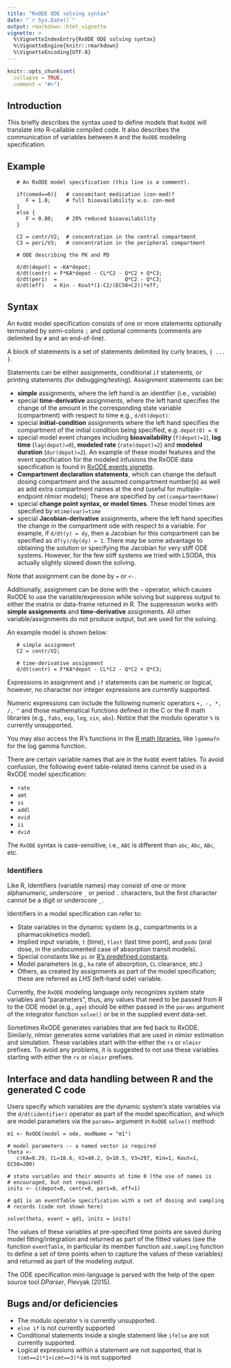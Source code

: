 ```yaml
---
title: "RxODE ODE solving syntax"
date: "`r Sys.Date()`"
output: rmarkdown::html_vignette
vignette: >
  %\VignetteIndexEntry{RxODE ODE solving syntax}
  %\VignetteEngine{knitr::rmarkdown}
  %\VignetteEncoding{UTF-8}
---
```



```r
knitr::opts_chunk$set(
  collapse = TRUE,
  comment = "#>")
```

## Introduction

This briefly describes the syntax used to define models 
that `RxODE` will translate into R-callable compiled code. It also
describes the communication of variables between `R` and the
`RxODE` modeling specification.

## Example

```
   # An RxODE model specification (this line is a comment).

   if(comed==0){   # concomitant medication (con-med)?
      F = 1.0;     # full bioavailability w.o. con-med
   } 
   else {
      F = 0.80;    # 20% reduced bioavailability
   }

   C2 = centr/V2;  # concentration in the central compartment
   C3 = peri/V3;   # concentration in the peripheral compartment

   # ODE describing the PK and PD

   d/dt(depot) = -KA*depot;
   d/dt(centr) = F*KA*depot - CL*C2 - Q*C2 + Q*C3;
   d/dt(peri)  =                      Q*C2 - Q*C3;
   d/dt(eff)   = Kin - Kout*(1-C2/(EC50+C2))*eff;
```

## Syntax

An `RxODE` model specification consists of one or more 
statements optionally terminated by semi-colons `;` and
optional comments (comments are delimited by `#` and an 
end-of-line). 

A block of statements is a set of statements delimited by
curly braces, `{ ... }`.

Statements can be either assignments, conditional `if` statements, or
printing statements (for debugging/testing). Assignment statements can
be:

- **simple** assignments, where the left hand is an identifier (i.e.,
  variable)
- special **time-derivative** assignments, where the left hand
  specifies the change of the amount in the corresponding state
  variable (compartment) with respect to time e.g., `d/dt(depot)`:
- special **initial-condition** assignments where the left hand
  specifies the compartment of the initial condition being specified,
  e.g. `depot(0) = 0`
- special model event changes including **bioavailability**
  (`f(depot)=1`), **lag time** (`lag(depot)=0`), **modeled rate**
  (`rate(depot)=2`) and **modeled duration** (`dur(depot)=2`). An
  example of these model features and the event specification for the
  modeled infusions the RxODE data specification is found in [RxODE
  events vignette](https://nlmixrdevelopment.github.io/RxODE/articles/RxODE-event-types.html).
- **Compartment declaration statements**, which can change the default
  dosing compartment and the assumed compartment number(s) as well as
  add extra compartment names at the end (useful for multiple-endpoint
  nlmixr models); These are specified by `cmt(compartmentName)`
- special **change point syntax, or model times**.  These model times are
  specified by `mtime(var)=time`
- special **Jacobian-derivative** assignments, where the left hand
  specifies the change in the compartment ode with respect to a
  variable.  For example, if `d/dt(y) = dy`, then a Jacobian for this
  compartment can be specified as `df(y)/dy(dy) = 1`.  There may be
  some advantage to obtaining the solution or specifying the Jacobian
  for very stiff ODE systems.  However, for the few stiff systems we
  tried with LSODA, this actually slightly slowed down the solving.
  
Note that assignment can be done by `=` or `<-`.

Additionally, assignment can be done with the `~` operator, which
causes RxODE to use the variable/expression while solving but suppress
output to either the matrix or data-frame returned in R. The
suppression works with **simple assignments** and **time-derivative**
assignments.  All other variable/assignments do not produce output,
but are used for the solving.

An example model is shown below:

```
   # simple assignment
   C2 = centr/V2;

   # time-derivative assignment
   d/dt(centr) = F*KA*depot - CL*C2 - Q*C2 + Q*C3; 
```

Expressions in assignment and `if` statements can be numeric or logical,
however, no character nor integer expressions are currently supported. 

Numeric expressions can include the following numeric operators `+, -,
*, /, ^` and those mathematical functions defined in the C or the R
math libraries (e.g., `fabs`, `exp`, `log`, `sin`, `abs`).  Notice
that the modulo operator `%` is currently unsupported.

You may also access the R's functions in the [R math
libraries](https://cran.r-project.org/doc/manuals/r-release/R-exts.html#Numerical-analysis-subroutines),
like `lgammafn` for the log gamma function.

There are certain variable names that are in the `RxODE` event tables.
To avoid confusion, the following event table-related items cannot be
used in a RxODE model specification:

- `rate`
- `amt`
- `ss`
- `addl`
- `evid`
- `ii`
- `dvid`


The `RxODE` syntax is case-sensitive, i.e., `ABC` is different 
than `abc`, `Abc`, `ABc`, etc.

### Identifiers

Like R, Identifiers (variable names) may consist of one or more alphanumeric,
underscore `_` or period `.` characters, but the first character
cannot be a digit or underscore `_`.

Identifiers in a model specification can refer to:

* State variables in the dynamic system (e.g., compartments in a
  pharmacokinetics model).
* Implied input variable, `t` (time), `tlast` (last time point), and 
  `podo` (oral dose, in the undocumented case of absorption transit 
   models).
* Special constants like `pi` or
  [R's predefined constants](https://cran.r-project.org/doc/manuals/r-release/R-exts.html#Mathematical-constants).
* Model parameters (e.g., `ka` rate of absorption, `CL` clearance, etc.)
* Others, as created by assignments as part of the model specification;
  these are referred as *LHS* (left-hand side) variable.

Currently, the `RxODE` modeling language only recognizes system state
variables and "parameters", thus, any values that need to be passed
from R to the ODE model (e.g., `age`) should be either passed in the
`params` argument of the integrator function `solve()` or be in the
supplied event data-set.

Sometimes RxODE generates variables that are fed back to RxODE.
Similarly, nlmixr generates some variables that are used in nlmixr
estimation and simulation.  These variables start with the either the
`rx` or `nlmixr` prefixes.  To avoid any problems, it is suggested to
not use these variables starting with either the `rx` or `nlmixr`
prefixes.


## Interface and data handling between R and the generated C code

Users specify which variables are the dynamic system's state variables
via the `d/dt(identifier)` operator as part of the model specification,
and which are model parameters via the `params=` argument in `RxODE`
`solve()` method:

```
m1 <- RxODE(model = ode, modName = "m1")

# model parameters -- a named vector is required
theta <- 
   c(KA=0.29, CL=18.6, V2=40.2, Q=10.5, V3=297, Kin=1, Kout=1, EC50=200)

# state variables and their amounts at time 0 (the use of names is
# encouraged, but not required)
inits <- c(depot=0, centr=0, peri=0, eff=1)

# qd1 is an eventTable specification with a set of dosing and sampling 
# records (code not shown here)

solve(theta, event = qd1, inits = inits)
```
The values of these variables at pre-specified time points are
saved during model fitting/integration and returned as part of the 
fitted values (see the function `eventTable`, in particular its 
member function `add.sampling` function to define a set of time points when
to capture the values of these variables) and returned as 
part of the modeling output.

The ODE specification mini-language is parsed with the help of the
open source tool *DParser*, Plevyak (2015).

## Bugs and/or deficiencies

- The modulo operator `%` is currently unsupported. 
- `else if`  is not currently supported 
- Conditional statements inside a single statement like `ifelse` are
  not currently supported.
- Logical expressions within a statement are not supported, that is
  `(cmt==2)*1+(cmt==3)*4` is not supported
